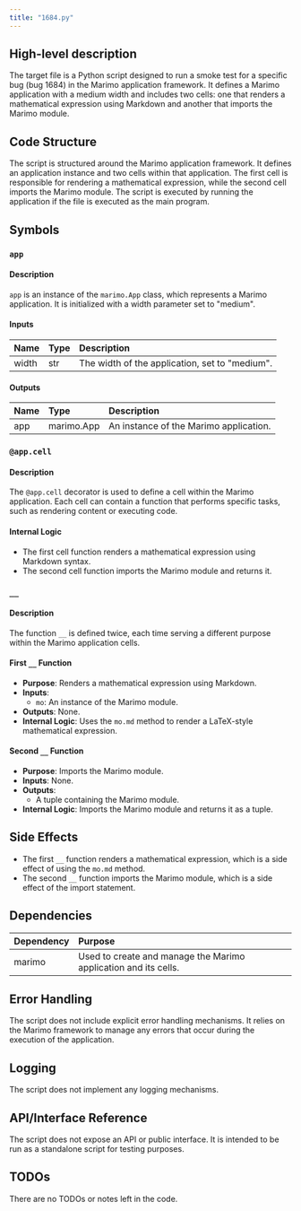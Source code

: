 ```yaml
---
title: "1684.py"
---
```


## High-level description
The target file is a Python script designed to run a smoke test for a specific bug (bug 1684) in the Marimo application framework. It defines a Marimo application with a medium width and includes two cells: one that renders a mathematical expression using Markdown and another that imports the Marimo module.

## Code Structure
The script is structured around the Marimo application framework. It defines an application instance and two cells within that application. The first cell is responsible for rendering a mathematical expression, while the second cell imports the Marimo module. The script is executed by running the application if the file is executed as the main program.

## Symbols

### `app`
#### Description
`app` is an instance of the `marimo.App` class, which represents a Marimo application. It is initialized with a width parameter set to "medium".

#### Inputs
| Name | Type | Description |
|:-----|:-----|:------------|
| width | str | The width of the application, set to "medium". |

#### Outputs
| Name | Type | Description |
|:-----|:-----|:------------|
| app | marimo.App | An instance of the Marimo application. |

### `@app.cell`
#### Description
The `@app.cell` decorator is used to define a cell within the Marimo application. Each cell can contain a function that performs specific tasks, such as rendering content or executing code.

#### Internal Logic
- The first cell function renders a mathematical expression using Markdown syntax.
- The second cell function imports the Marimo module and returns it.

### `__`
#### Description
The function `__` is defined twice, each time serving a different purpose within the Marimo application cells.

#### First `__` Function
- **Purpose**: Renders a mathematical expression using Markdown.
- **Inputs**: 
  - `mo`: An instance of the Marimo module.
- **Outputs**: None.
- **Internal Logic**: Uses the `mo.md` method to render a LaTeX-style mathematical expression.

#### Second `__` Function
- **Purpose**: Imports the Marimo module.
- **Inputs**: None.
- **Outputs**: 
  - A tuple containing the Marimo module.
- **Internal Logic**: Imports the Marimo module and returns it as a tuple.

## Side Effects
- The first `__` function renders a mathematical expression, which is a side effect of using the `mo.md` method.
- The second `__` function imports the Marimo module, which is a side effect of the import statement.

## Dependencies
| Dependency | Purpose |
|:-----------|:--------|
| marimo | Used to create and manage the Marimo application and its cells. |

## Error Handling
The script does not include explicit error handling mechanisms. It relies on the Marimo framework to manage any errors that occur during the execution of the application.

## Logging
The script does not implement any logging mechanisms.

## API/Interface Reference
The script does not expose an API or public interface. It is intended to be run as a standalone script for testing purposes.

## TODOs
There are no TODOs or notes left in the code.